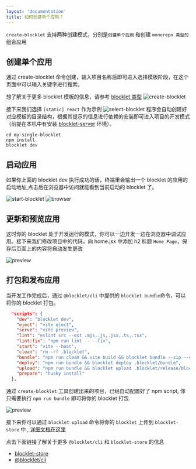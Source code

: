 ```yaml
---
layout: 'documentation'
title: 如何创建单个应用？
---
```


`create-blocklet` 支持两种创建模式，分别是`创建单个应用` 和创建 `monorepo 类型的`组合应用

## 创建单个应用

通过 create-blocklet 命令创建，输入项目名称后即可进入选择模板阶段，在这个页面中可以输入关键字进行搜索。

想了解关于更多 blocklet 模板的信息，请参考 [blocklet 类型](https://developer.blocklet.io/docs/zh/how-to/create)
![create-blocklet](./image/single-blocklet.png)

接下来我们选择 `[static] react` 作为示例
![select-blocklet](./image/select-blocklet.png)
程序会自动创建好对应模板的目录结构，根据其提示的信息进行依赖的安装即可进入项目的开发模式（前提在本机中有安装 [blocklet-server](https://developer.blocklet.io/docs/zh/quick-start/blocklet-server) 环境）。

```shell
cd my-single-blocklet
npm install
blocklet dev
```

## 启动应用

如果你上面的 blocklet dev 执行成功的话，终端里会输出一个 blocklet 的应用的启动地址,点击后在浏览器中访问就能看到当前启动的 blocklet 了。

![start-blocklet](./image/start-blocklet.png)
![browser](./image/browser.png)

## 更新和预览应用

这时你的 blocklet 处于开发运行的模式，你可以一边开发一边在浏览器中调试应用。接下来我们修改项目中的代码，向 home.jsx 中添加 h2 标题 `Home Page`，保存后页面上的内容将自动发生更改

![preview](./image/preview.png)

## 打包和发布应用

当开发工作完成后，通过 `@blocklet/cli` 中提供的 `blocklet bundle`命令，可以将你的 blocklet 打包。

```json
  "scripts": {
    "dev": "blocklet dev",
    "eject": "vite eject",
    "serve": "vite preview",
    "lint": "eslint src --ext .mjs,.js,.jsx,.ts,.tsx",
    "lint:fix": "npm run lint -- --fix",
    "start": "vite --host",
    "clean": "rm -rf .blocklet",
    "bundle": "npm run clean && vite build && blocklet bundle --zip --create-release",
    "deploy": "npm run bundle && blocklet deploy .blocklet/bundle",
    "upload": "npm run bundle && blocklet upload .blocklet/release/blocklet.json",
    "prepare": "husky install"
  },
```

通过 `create-blocklet` 工具创建出来的项目，已经自动配置好了 npm script, 你只需要执行 `npm run bundle` 即可将你的 blocklet 打包

![preview](./image/bundle.png)

接下来你可以通过 `blocklet upload` 命令将你的 `blocklet` 上传到 `blocklet-store` 中 , [详细文档在这里](https://developer.blocklet.io/docs/zh/how-to/publish)

点击下面链接了解关于更多 `@blocklet/cli` 和 `blocklet-store` 的信息

- [blocklet-store](https://registry.arcblock.io/pages/zh/)
- [@blocklet/cli](https://developer.blocklet.io/docs/en/reference/blocklet-cli)
